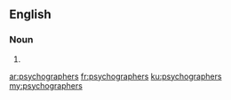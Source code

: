 ==English==

===Noun===
{{head|en|plural}}

# {{plural of|psychographer|lang=en}}

[[ar:psychographers]]
[[fr:psychographers]]
[[ku:psychographers]]
[[my:psychographers]]